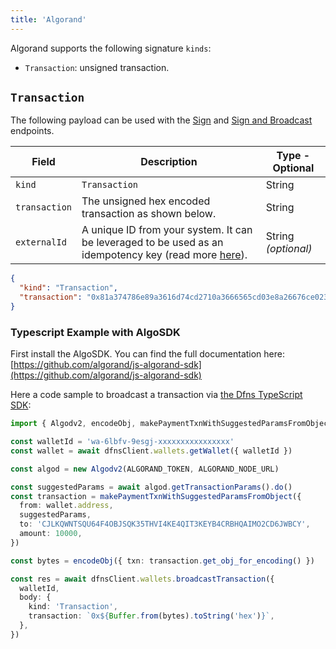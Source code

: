 ```yaml
---
title: 'Algorand'
---
```



Algorand supports the following signature `kinds`:

* `Transaction`: unsigned transaction.

## `Transaction`

The following payload can be used with the
[Sign](/api-reference/keys/generate-signature) and
[Sign and Broadcast](/api-reference/wallets/broadcast-transaction) endpoints.

| Field         | Description                                                                                                                                      | Type - Optional     |
| ------------- | ------------------------------------------------------------------------------------------------------------------------------------------------ | ------------------- |
| `kind`        | `Transaction`                                                                                                                                    | String              |
| `transaction` | The unsigned hex encoded transaction as shown below.                                                                                             | String              |
| `externalId`  | A unique ID from your system. It can be leveraged to be used as an idempotency key (read more [here](/api-reference/idempotency)). | String _(optional)_ |

```json
{
  "kind": "Transaction",
  "transaction": "0x81a374786e89a3616d74cd2710a3666565cd03e8a26676ce02340f13a367656eac746573746e65742d76312e30a26768c4204863b518a4b3c84ec810f22d4f1081cb0f71f059a7ac20dec62f7f70e5093a22a26c76ce023412fba3726376c4201256a859b39429ee178e0a65056fb33d51c5139044f6a2603c144278010c7684a3736e64c4201256a859b39429ee178e0a65056fb33d51c5139044f6a2603c144278010c7684a474797065a3706179"
}
```

### Typescript Example with AlgoSDK <a href="#typescript-example" id="typescript-example"></a>

First install the AlgoSDK. You can find the full documentation here: [https://github.com/algorand/js-algorand-sdk](https://github.com/algorand/js-algorand-sdk)

Here a code sample to broadcast a transaction via [the Dfns TypeScript SDK](https://github.com/dfns/dfns-sdk-ts):

```typescript
import { Algodv2, encodeObj, makePaymentTxnWithSuggestedParamsFromObject } from 'algosdk'

const walletId = 'wa-6lbfv-9esgj-xxxxxxxxxxxxxxxx'
const wallet = await dfnsClient.wallets.getWallet({ walletId })

const algod = new Algodv2(ALGORAND_TOKEN, ALGORAND_NODE_URL)

const suggestedParams = await algod.getTransactionParams().do()
const transaction = makePaymentTxnWithSuggestedParamsFromObject({
  from: wallet.address,
  suggestedParams,
  to: 'CJLKQWNTSQU64F4OBJSQK35THVI4KE4QIT3KEYB4CRBHQAIMO2CD6JWBCY',
  amount: 10000,
})

const bytes = encodeObj({ txn: transaction.get_obj_for_encoding() })

const res = await dfnsClient.wallets.broadcastTransaction({
  walletId,
  body: {
    kind: 'Transaction',
    transaction: `0x${Buffer.from(bytes).toString('hex')}`,
  },
})
```
